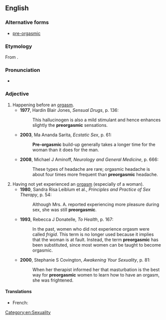 ==English==

===Alternative forms===
* [[pre-orgasmic]]

===Etymology===
From {{prefix|en|pre|orgasmic}}.

===Pronunciation===
* {{a|UK}} {{IPA|en|/ˌpɹiːɔːˈɡazmɪk/}}

===Adjective===
{{en-adj|-}}

# Happening before an [[orgasm]].
#* '''1977''', Hardin Blair Jones, ''Sensual Drugs'', p. 136:
#*: This hallucinogen is also a mild stimulant and hence enhances slightly the '''preorgasmic''' sensations.
#* '''2003''', Ma Ananda Sarita, ''Ecstatic Sex'', p. 61:
#*: '''Pre-orgasmic''' build-up generally takes a longer time for the woman than it does for the man.
#* '''2008''', Michael J Aminoff, ''Neurology and General Medicine'', p. 666:
#*: These types of headache are rare; orgasmic headache is about four times more frequent than '''preorgasmic''' headache.
# Having not yet experienced an [[orgasm]] (especially of a woman).
#* '''1980''', Sandra Risa Leiblum et al., ''Principles and Practice of Sex Therapy'', p. 54:
#*: Although Mrs. A. reported experiencing more pleasure during sex, she was still '''preorgasmic'''.
#* '''1993''', Rebecca J Donatelle, ''To Health'', p. 167:
#*: In the past, women who did not experience orgasm were called ''frigid''. This term is no longer used because it implies that the woman is at fault. Instead, the term '''preorgasmic''' has been substituted, since most women can be taught to become orgasmic.
#* '''2000''', Stephanie S Covington, ''Awakening Your Sexuality'', p. 81:
#*: When her therapist informed her that masturbation is the best way for '''preorgasmic''' women to learn how to have an orgasm, she was frightened.

====Translations====
{{trans-top|happening before an orgasm}}
* French: {{t+|fr|préorgasmique}}
{{trans-mid}}
{{trans-bottom}}

[[Category:en:Sexuality]]